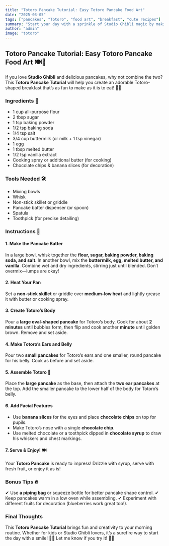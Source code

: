 ```yaml
---
title: "Totoro Pancake Tutorial: Easy Totoro Pancake Food Art"
date: "2025-03-05"
tags: ["pancakes", "Totoro", "food art", "breakfast", "cute recipes"]
summary: "Start your day with a sprinkle of Studio Ghibli magic by making these adorable Totoro pancakes! This easy tutorial guides you through creating a fun and delicious breakfast, perfect for kids, anime lovers, and anyone who enjoys a touch of whimsy in the morning."
author: "admin"
image: "totoro"
---
```



## Totoro Pancake Tutorial: Easy Totoro Pancake Food Art 🍽️🐾

If you love **Studio Ghibli** and delicious pancakes, why not combine the two? This **Totoro Pancake Tutorial** will help you create an adorable Totoro-shaped breakfast that’s as fun to make as it is to eat! 🥞✨

<CustomImage src="/images/totoro-pancakes.jpg" alt="Totoro Pancake Food Art" width={800} height={600} />

### Ingredients 🛒
- 1 cup all-purpose flour
- 2 tbsp sugar
- 1 tsp baking powder
- 1/2 tsp baking soda
- 1/4 tsp salt
- 3/4 cup buttermilk (or milk + 1 tsp vinegar)
- 1 egg
- 1 tbsp melted butter
- 1/2 tsp vanilla extract
- Cooking spray or additional butter (for cooking)
- Chocolate chips & banana slices (for decoration)

### Tools Needed 🛠️
- Mixing bowls
- Whisk
- Non-stick skillet or griddle
- Pancake batter dispenser (or spoon)
- Spatula
- Toothpick (for precise detailing)

### Instructions 🥄

#### 1. Make the Pancake Batter
In a large bowl, whisk together the **flour, sugar, baking powder, baking soda, and salt**. In another bowl, mix the **buttermilk, egg, melted butter, and vanilla**. Combine wet and dry ingredients, stirring just until blended. Don’t overmix—lumps are okay!

#### 2. Heat Your Pan
Set a **non-stick skillet** or griddle over **medium-low heat** and lightly grease it with butter or cooking spray.

#### 3. Create Totoro’s Body
Pour a **large oval-shaped pancake** for Totoro’s body. Cook for about **2 minutes** until bubbles form, then flip and cook another **minute** until golden brown. Remove and set aside.

#### 4. Make Totoro’s Ears and Belly
Pour two **small pancakes** for Totoro’s ears and one smaller, round pancake for his belly. Cook as before and set aside.

#### 5. Assemble Totoro 🐾
Place the **large pancake** as the base, then attach the **two ear pancakes** at the top. Add the smaller pancake to the lower half of the body for Totoro’s belly.

#### 6. Add Facial Features
- Use **banana slices** for the eyes and place **chocolate chips** on top for pupils.
- Make Totoro’s nose with a single **chocolate chip**.
- Use melted chocolate or a toothpick dipped in **chocolate syrup** to draw his whiskers and chest markings.

#### 7. Serve & Enjoy! 🍽️
Your **Totoro Pancake** is ready to impress! Drizzle with syrup, serve with fresh fruit, or enjoy it as is!

### Bonus Tips 🔥
✔ Use **a piping bag** or squeeze bottle for better pancake shape control.
✔ Keep pancakes warm in a low oven while assembling.
✔ Experiment with different fruits for decoration (blueberries work great too!).

### Final Thoughts
This **Totoro Pancake Tutorial** brings fun and creativity to your morning routine. Whether for kids or Studio Ghibli lovers, it’s a surefire way to start the day with a smile! 🍃🥞 Let me know if you try it! 💬✨
